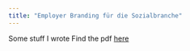 ```yaml
---
title: "Employer Branding für die Sozialbranche"
---
```


Some stuff I wrote
Find the pdf  [here](Vom Employer Branding zum Branchen Branding .pdf)
